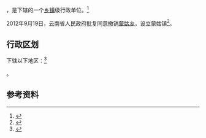 {{中国乡级行政区|53/06/22/210/000}}

'''{{PAGENAMEBASE}}'''，是{{PRC admin/fullname|53/06/22/210/000|3}}下辖的一个[[乡镇|乡镇]]级行政单位。<ref>{{PRC admin/ref sgc|{{PRC admin/parent|53/06/22/210/000}}}}</ref>

2012年9月19日，云南省人民政府批复同意撤销[[蒙姑乡|蒙姑乡]]，设立蒙姑镇<ref>{{Cite web |url=http://www.yn.gov.cn/yn_zwlanmu/qy/wj/yz/201211/t20121101_20780.html |title=云南省人民政府关于同意巧家县永善县绥江县水富县11个乡撤乡设镇的批复（云政复〔2012〕77号） |access-date=2017-09-08 |archive-url=https://web.archive.org/web/20170908201330/http://www.yn.gov.cn/yn_zwlanmu/qy/wj/yz/201211/t20121101_20780.html |archive-date=2017-09-08 |dead-url=yes }}</ref>。

== 行政区划 ==

{{PAGENAMEBASE}}下辖以下地区：<ref>{{PRC admin/ref sgc|53/06/22/210/000}}</ref>

{{PRC admin/children|53/06/22/210/000}}。

== 参考资料 ==

{{reflist}}

{{行政区划小作品}}
{{PRC admin/navcat|53/06/22/210/000}}